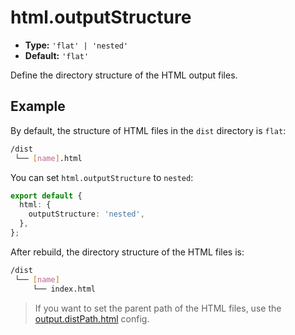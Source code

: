 # html.outputStructure

- **Type:** `'flat' | 'nested'`
- **Default:** `'flat'`

Define the directory structure of the HTML output files.

## Example

By default, the structure of HTML files in the `dist` directory is `flat`:

```bash
/dist
 └── [name].html
```

You can set `html.outputStructure` to `nested`:

```ts title="rsbuild.config.ts"
export default {
  html: {
    outputStructure: 'nested',
  },
};
```

After rebuild, the directory structure of the HTML files is:

```bash
/dist
 └── [name]
     └── index.html
```

> If you want to set the parent path of the HTML files, use the [output.distPath.html](/config/output/dist-path) config.
